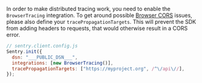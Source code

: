 In order to make distributed tracing work, you need to enable the `BrowserTracing` integration. To get around possible [Browser CORS](https://developer.mozilla.org/en-US/docs/Web/HTTP/CORS) issues, please also define your `tracePropagationTargets`. This will prevent the SDK from adding headers to requests, that would otherwise result in a CORS error.

```js
// sentry.client.config.js
Sentry.init({
  dsn: "___PUBLIC_DSN___",
  integrations: [new BrowserTracing()],
  tracePropagationTargets: ["https://myproject.org", /^\/api\//],
});
```
